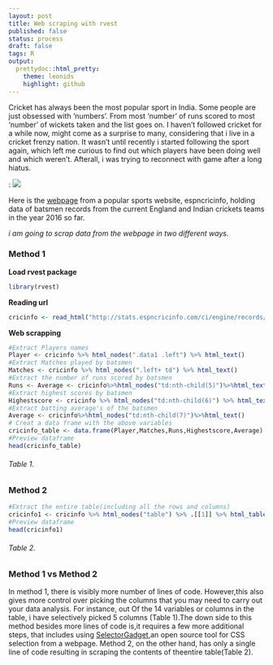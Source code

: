 ```yaml
---
layout: post
title: Web scraping with rvest
published: false
status: process
draft: false
tags: R 
output:
  prettydoc::html_pretty:
    theme: leonids
    highlight: github
---
```



Cricket has always been the most popular sport in India. Some people are just obsessed with 'numbers'. From most 'number' of runs scored to most 'number' of wickets taken and the list goes on. I haven't followed cricket for a while now, might come as a surprise to many, considering that i live in a cricket frenzy nation. It wasn't until recently i started following the sport again, which left me curious to find out which players have been doing well and which weren't. Afterall, i was trying to reconnect with game after a long hiatus.


: ![](http://www.espncricinfo.com/db/PICTURES/CMS/246000/246097.jpg)

Here is the [webpage](http://stats.espncricinfo.com/ci/engine/records/averages/batting.html?class=1;id=2016;type=year) from a popular sports website, espncricinfo, holding data of batsmen records from the current England and Indian crickets teams in the year 2016 so far.

*i am going to scrap data from the webpage in two different ways.*


### Method 1

__Load rvest package__
```r

library(rvest)
```

__Reading url__
```r
cricinfo <- read_html("http://stats.espncricinfo.com/ci/engine/records/averages/batting.html?class=1;id=2016;type=year")

```

__Web scrapping__
```r
#Extract Players names
Player <- cricinfo %>% html_nodes(".data1 .left") %>% html_text()
#Extract Matches played by batsmen
Matches <- cricinfo %>% html_nodes(".left+ td") %>% html_text()
#Extract the number of runs scored by batsmen
Runs <- Average <- cricinfo%>%html_nodes("td:nth-child(5)")%>%html_text()
#Extract highest scores by batsmen
Highestscore <- cricinfo %>% html_nodes("td:nth-child(6)") %>% html_text()
#Extract batting average's of the batsmen
Average <- cricinfo%>%html_nodes("td:nth-child(7)")%>%html_text()
# Creat a data frame with the above variables
cricinfo_table <- data.frame(Player,Matches,Runs,Highestscore,Average)
#Preview dataframe
head(cricinfo_table) 
```
###### Table 1.

### Method 2

```r
#Extract the entire table(including all the rows and columns)
cricinfo1 <- cricinfo %>% html_nodes("table") %>% .[[1]] %>% html_table()
#Preview dataframe
head(cricinfo1)
```
###### Table 2.

### Method 1 vs Method 2

In method 1, there is visibly more number of lines of code. However,this also gives more control over picking the columns that you may need to carry out your data analysis. For instance, out Of the 14 variables or columns in the table, i have selectively picked 5 columns (Table 1).The down side to this method besides more lines of code is,it requires a few more additional steps, that includes using [SelectorGadget](http://selectorgadget.com/),an open source tool for CSS selection from a webpage. Method 2, on the other hand, has only a single line of code resulting in scraping the contents of theentire table(Table 2).
